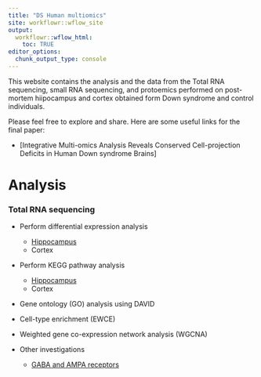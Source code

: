 ```yaml
---
title: "DS Human multiomics"
site: workflowr::wflow_site
output:
  workflowr::wflow_html:
    toc: TRUE
editor_options:
  chunk_output_type: console
---
```


This website contains the analysis and the data from the Total RNA sequencing, small RNA sequencing, and protoemics performed on post-mortem hiipocampus and cortex obtained form Down syndrome and control individuals.

Please feel free to explore and share. Here are some useful links for the final paper:

* [Integrative Multi-omics Analysis Reveals Conserved Cell-projection Deficits in Human Down syndrome Brains]


# Analysis

### Total RNA sequencing

* Perform differential expression analysis
  * [Hippocampus](differential_expression_analysis.html)
  * Cortex

* Perform KEGG pathway analysis
  * [Hippocampus](KEGG.html)
  * Cortex

* Gene ontology (GO) analysis using DAVID

* Cell-type enrichment (EWCE)

* Weighted gene co-expression network analysis (WGCNA)

* Other investigations
  * [GABA and AMPA receptors](GABA_AMPA.html)
  



